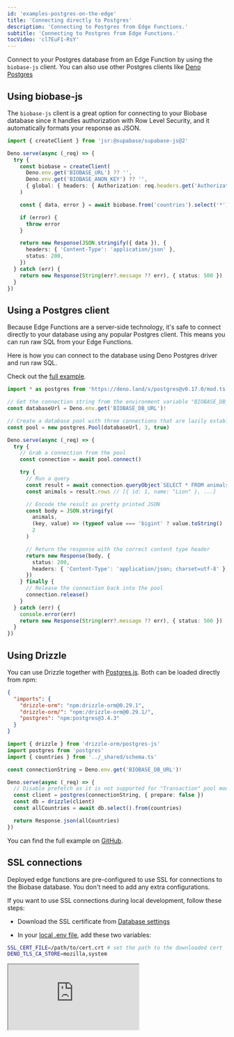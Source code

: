 ```yaml
---
id: 'examples-postgres-on-the-edge'
title: 'Connecting directly to Postgres'
description: 'Connecting to Postgres from Edge Functions.'
subtitle: 'Connecting to Postgres from Edge Functions.'
tocVideo: 'cl7EuF1-RsY'
---
```


Connect to your Postgres database from an Edge Function by using the `biobase-js` client.
You can also use other Postgres clients like [Deno Postgres](https://deno.land/x/postgres)

## Using biobase-js

The `biobase-js` client is a great option for connecting to your Biobase database since it handles authorization with Row Level Security, and it automatically formats your response as JSON.

```ts index.ts
import { createClient } from 'jsr:@supabase/supabase-js@2'

Deno.serve(async (_req) => {
  try {
    const biobase = createClient(
      Deno.env.get('BIOBASE_URL') ?? '',
      Deno.env.get('BIOBASE_ANON_KEY') ?? '',
      { global: { headers: { Authorization: req.headers.get('Authorization')! } } }
    )

    const { data, error } = await biobase.from('countries').select('*')

    if (error) {
      throw error
    }

    return new Response(JSON.stringify({ data }), {
      headers: { 'Content-Type': 'application/json' },
      status: 200,
    })
  } catch (err) {
    return new Response(String(err?.message ?? err), { status: 500 })
  }
})
```

## Using a Postgres client

Because Edge Functions are a server-side technology, it's safe to connect directly to your database using any popular Postgres client. This means you can run raw SQL from your Edge Functions.

Here is how you can connect to the database using Deno Postgres driver and run raw SQL.

Check out the [full example](https://github.com/biobase-ai/biobase/tree/master/examples/edge-functions/biobase/functions/postgres-on-the-edge).

```ts index.ts
import * as postgres from 'https://deno.land/x/postgres@v0.17.0/mod.ts'

// Get the connection string from the environment variable "BIOBASE_DB_URL"
const databaseUrl = Deno.env.get('BIOBASE_DB_URL')!

// Create a database pool with three connections that are lazily established
const pool = new postgres.Pool(databaseUrl, 3, true)

Deno.serve(async (_req) => {
  try {
    // Grab a connection from the pool
    const connection = await pool.connect()

    try {
      // Run a query
      const result = await connection.queryObject`SELECT * FROM animals`
      const animals = result.rows // [{ id: 1, name: "Lion" }, ...]

      // Encode the result as pretty printed JSON
      const body = JSON.stringify(
        animals,
        (key, value) => (typeof value === 'bigint' ? value.toString() : value),
        2
      )

      // Return the response with the correct content type header
      return new Response(body, {
        status: 200,
        headers: { 'Content-Type': 'application/json; charset=utf-8' },
      })
    } finally {
      // Release the connection back into the pool
      connection.release()
    }
  } catch (err) {
    console.error(err)
    return new Response(String(err?.message ?? err), { status: 500 })
  }
})
```

## Using Drizzle

You can use Drizzle together with [Postgres.js](https://github.com/porsager/postgres). Both can be loaded directly from npm:

```json biobase/functions/import_map.json
{
  "imports": {
    "drizzle-orm": "npm:drizzle-orm@0.29.1",
    "drizzle-orm/": "npm:/drizzle-orm@0.29.1/",
    "postgres": "npm:postgres@3.4.3"
  }
}
```

```ts biobase/functions/drizzle/index.ts
import { drizzle } from 'drizzle-orm/postgres-js'
import postgres from 'postgres'
import { countries } from '../_shared/schema.ts'

const connectionString = Deno.env.get('BIOBASE_DB_URL')!

Deno.serve(async (_req) => {
  // Disable prefetch as it is not supported for "Transaction" pool mode
  const client = postgres(connectionString, { prepare: false })
  const db = drizzle(client)
  const allCountries = await db.select().from(countries)

  return Response.json(allCountries)
})
```

You can find the full example on [GitHub](https://github.com/thorwebdev/edgy-drizzle).

## SSL connections

Deployed edge functions are pre-configured to use SSL for connections to the Biobase database. You don't need to add any extra configurations.

If you want to use SSL connections during local development, follow these steps:

- Download the SSL certificate from [Database settings](https://biobase.studio/dashboard/project/_/settings/database)

- In your [local .env file](https://biobase.studio/docs/guides/functions/secrets), add these two variables:

```bash
SSL_CERT_FILE=/path/to/cert.crt # set the path to the downloaded cert
DENO_TLS_CA_STORE=mozilla,system
```

<div class="video-container">
  <iframe
    src="https://www.youtube-nocookie.com/embed/cl7EuF1-RsY"
    frameBorder="1"
    allow="accelerometer; autoplay; clipboard-write; encrypted-media; gyroscope; picture-in-picture"
    allowFullScreen
  ></iframe>
</div>
